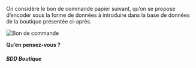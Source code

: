 
On considère le bon de commande papier suivant, qu’on se propose d’encoder sous la forme de données à introduire dans la base de données de la boutique présentée ci-après.

![Bon de commande](10-td1-concepts-01-bon-de-commande.svg)

**Qu’en pensez-vous ?**

<div class="page-break"></div>

##### BDD Boutique


<DBecommerce />
